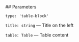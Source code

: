 

<Meta of={TableStories} />
<StoryTemplate>
## Parameters

`type: 'table-block'`

`title: string` — Title on the left

`table: Table` — Table content
</StoryTemplate>
